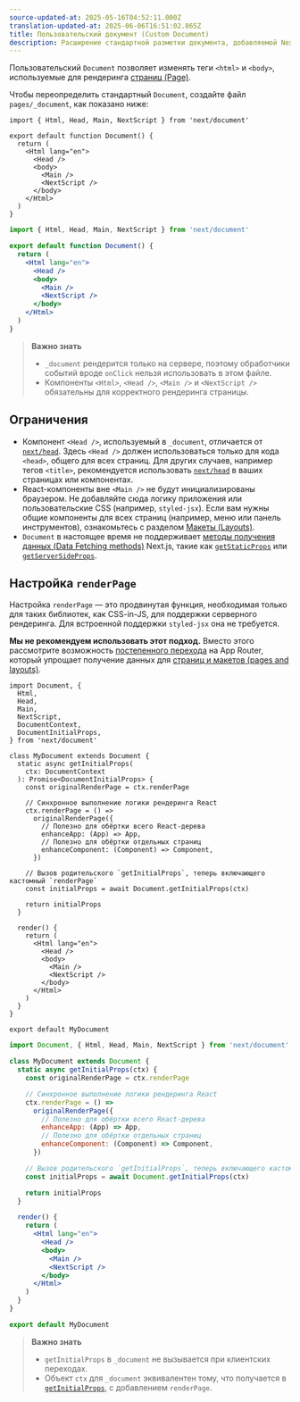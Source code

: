 ```yaml
---
source-updated-at: 2025-05-16T04:52:11.000Z
translation-updated-at: 2025-06-06T16:51:02.865Z
title: Пользовательский документ (Custom Document)
description: Расширение стандартной разметки документа, добавляемой Next.js.
---
```


Пользовательский `Document` позволяет изменять теги `<html>` и `<body>`, используемые для рендеринга [страниц (Page)](/docs/pages/building-your-application/routing/pages-and-layouts).

Чтобы переопределить стандартный `Document`, создайте файл `pages/_document`, как показано ниже:

```tsx filename="pages/_document.tsx" switcher
import { Html, Head, Main, NextScript } from 'next/document'

export default function Document() {
  return (
    <Html lang="en">
      <Head />
      <body>
        <Main />
        <NextScript />
      </body>
    </Html>
  )
}
```

```jsx filename="pages/_document.jsx" switcher
import { Html, Head, Main, NextScript } from 'next/document'

export default function Document() {
  return (
    <Html lang="en">
      <Head />
      <body>
        <Main />
        <NextScript />
      </body>
    </Html>
  )
}
```

> **Важно знать**
>
> - `_document` рендерится только на сервере, поэтому обработчики событий вроде `onClick` нельзя использовать в этом файле.
> - Компоненты `<Html>`, `<Head />`, `<Main />` и `<NextScript />` обязательны для корректного рендеринга страницы.

## Ограничения

- Компонент `<Head />`, используемый в `_document`, отличается от [`next/head`](/docs/pages/api-reference/components/head). Здесь `<Head />` должен использоваться только для кода `<head>`, общего для всех страниц. Для других случаев, например тегов `<title>`, рекомендуется использовать [`next/head`](/docs/pages/api-reference/components/head) в ваших страницах или компонентах.
- React-компоненты вне `<Main />` не будут инициализированы браузером. Не добавляйте сюда логику приложения или пользовательские CSS (например, `styled-jsx`). Если вам нужны общие компоненты для всех страниц (например, меню или панель инструментов), ознакомьтесь с разделом [Макеты (Layouts)](/docs/pages/building-your-application/routing/pages-and-layouts#layout-pattern).
- `Document` в настоящее время не поддерживает [методы получения данных (Data Fetching methods)](/docs/pages/building-your-application/data-fetching) Next.js, такие как [`getStaticProps`](/docs/pages/building-your-application/data-fetching/get-static-props) или [`getServerSideProps`](/docs/pages/building-your-application/data-fetching/get-server-side-props).

## Настройка `renderPage`

Настройка `renderPage` — это продвинутая функция, необходимая только для таких библиотек, как CSS-in-JS, для поддержки серверного рендеринга. Для встроенной поддержки `styled-jsx` она не требуется.

**Мы не рекомендуем использовать этот подход.** Вместо этого рассмотрите возможность [постепенного перехода](/docs/app/building-your-application/upgrading/app-router-migration) на App Router, который упрощает получение данных для [страниц и макетов (pages and layouts)](/docs/app/building-your-application/routing/pages-and-layouts).

```tsx filename="pages/_document.tsx" switcher
import Document, {
  Html,
  Head,
  Main,
  NextScript,
  DocumentContext,
  DocumentInitialProps,
} from 'next/document'

class MyDocument extends Document {
  static async getInitialProps(
    ctx: DocumentContext
  ): Promise<DocumentInitialProps> {
    const originalRenderPage = ctx.renderPage

    // Синхронное выполнение логики рендеринга React
    ctx.renderPage = () =>
      originalRenderPage({
        // Полезно для обёртки всего React-дерева
        enhanceApp: (App) => App,
        // Полезно для обёртки отдельных страниц
        enhanceComponent: (Component) => Component,
      })

    // Вызов родительского `getInitialProps`, теперь включающего кастомный `renderPage`
    const initialProps = await Document.getInitialProps(ctx)

    return initialProps
  }

  render() {
    return (
      <Html lang="en">
        <Head />
        <body>
          <Main />
          <NextScript />
        </body>
      </Html>
    )
  }
}

export default MyDocument
```

```jsx filename="pages/_document.jsx" switcher
import Document, { Html, Head, Main, NextScript } from 'next/document'

class MyDocument extends Document {
  static async getInitialProps(ctx) {
    const originalRenderPage = ctx.renderPage

    // Синхронное выполнение логики рендеринга React
    ctx.renderPage = () =>
      originalRenderPage({
        // Полезно для обёртки всего React-дерева
        enhanceApp: (App) => App,
        // Полезно для обёртки отдельных страниц
        enhanceComponent: (Component) => Component,
      })

    // Вызов родительского `getInitialProps`, теперь включающего кастомный `renderPage`
    const initialProps = await Document.getInitialProps(ctx)

    return initialProps
  }

  render() {
    return (
      <Html lang="en">
        <Head />
        <body>
          <Main />
          <NextScript />
        </body>
      </Html>
    )
  }
}

export default MyDocument
```

> **Важно знать**
>
> - `getInitialProps` в `_document` не вызывается при клиентских переходах.
> - Объект `ctx` для `_document` эквивалентен тому, что получается в [`getInitialProps`](/docs/pages/api-reference/functions/get-initial-props#context-object), с добавлением `renderPage`.